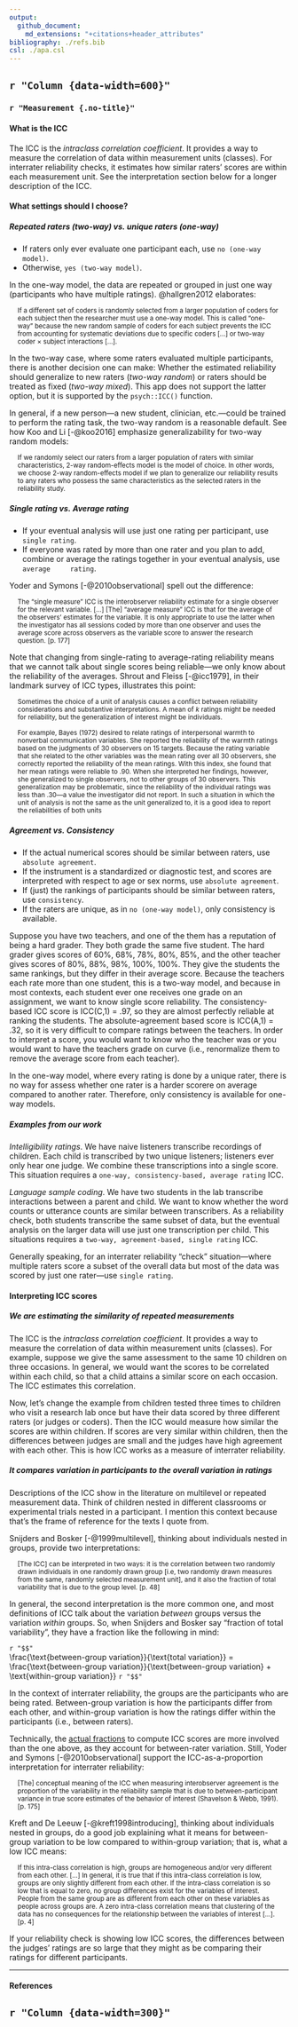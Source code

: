 ```yaml
---
output: 
  github_document:
    md_extensions: "+citations+header_attributes"
bibliography: ./refs.bib
csl: ./apa.csl
---
```



## `r "Column {data-width=600}"`

### `r "Measurement {.no-title}"`

#### **What is the ICC**

The ICC is the *intraclass correlation coefficient*. It provides a way to
measure the correlation of data within measurement units (classes). For
interrater reliability checks, it estimates how similar raters' scores are
within each measurement unit. See the interpretation section below for a longer
description of the ICC.

#### **What settings should I choose?**

##### **Repeated raters (two-way) vs. unique raters (one-way)**

* If raters only ever evaluate one participant each, use `no (one-way model)`.
* Otherwise, `yes (two-way model)`.

In the one-way model, the data are repeated or grouped in just one way
(participants who have multiple ratings). @hallgren2012 elaborates:

<div style = "padding-left: 15px; padding-right: 15px">
<small>
If a different set of coders is randomly selected from a larger population of
coders for each subject then the researcher must use a one-way model. This is
called “one-way” because the new random sample of coders for each subject
prevents the ICC from accounting for systematic deviations due to specific
coders [...] or two-way coder × subject interactions [...].
</small>
</div>
 
In the two-way case, where some raters evaluated multiple participants, there is
another decision one can make: Whether the estimated reliability should
generalize to new raters (*two-way random*) or raters should be treated as fixed
(*two-way mixed*). This app does not support the latter option, but it is
supported by the `psych::ICC()` function. 

In general, if a new person---a new student, clinician, etc.---could be trained
to perform the rating task, the two-way random is a reasonable default. See how
Koo and Li [-@koo2016] emphasize generalizability for two-way random
models:

<div style = "padding-left: 15px; padding-right: 15px">
<small>
If we randomly select our raters from a larger population of raters with similar
characteristics, 2-way random-effects model is the model of choice. In other
words, we choose 2-way random-effects model if we plan to generalize our
reliability results to any raters who possess the same characteristics as
the selected raters in the reliability study.
</small>
</div>




##### **Single rating vs. Average rating**

  - If your eventual analysis will use just one rating per participant, use
    `single rating`.
  - If everyone was rated by more than one rater and you plan to add, combine or
    average the ratings together in your eventual analysis, use `average
    rating`.

Yoder and Symons [-@2010observational] spell out the difference:

<div style = "padding-left: 15px; padding-right: 15px">
<small>
The "single measure" ICC is the interobserver reliability estimate for a single
observer for the relevant variable. [...] [The] "average measure" ICC is
that for the average of the observers' estimates for the variable. It is only
appropriate to use the latter when the investigator has all sessions coded by
more than one observer and uses the average score across observers as the
variable score to answer the research question. [p. 177]
</small>
</div>

Note that changing from single-rating to average-rating reliability means that
we cannot talk about single scores being reliable---we only know about the
reliability of the averages. Shrout and Fleiss [-@icc1979], in their landmark
survey of ICC types, illustrates this point:

<div style = "padding-left: 15px; padding-right: 15px">
<small>
Sometimes the choice of a unit of analysis causes a conflict between reliability
considerations and substantive interpretations. A mean of *k* ratings might be
needed for reliability, but the generalization of interest might be individuals.

For example, Bayes (1972) desired to relate ratings of interpersonal warmth to
nonverbal communication variables. She reported the reliability of the warmth
ratings based on the judgments of 30 observers on 15 targets. Because the rating
variable that she related to the other variables was the mean rating over all 30
observers, she correctly reported the reliability of the mean ratings. With this
index, she found that her mean ratings were reliable to .90. When she
interpreted her findings, however, she generalized to single observers, not to
other groups of 30 observers. This generalization may be problematic, since the
reliability of the individual ratings was less than .30---a value the
investigator did not report. In such a situation in which the unit of analysis
is not the same as the unit generalized to, it is a good idea to report the
reliabilities of both units
</small>
</div>


##### **Agreement vs. Consistency**

  - If the actual numerical scores should be similar between raters, use
    `absolute agreement`.
  - If the instrument is a standardized or diagnostic test, and scores are
    interpreted with respect to age or sex norms, use `absolute agreement`.
  - If (just) the rankings of participants should be similar between raters, use
    `consistency`.
  - If the raters are unique, as in `no (one-way model)`, only consistency is
    available.

Suppose you have two teachers, and one of the them has a reputation of being a
hard grader. They both grade the same five student. The hard grader gives scores
of 60%, 68%, 78%, 80%, 85%, and the other teacher gives scores
of 80%, 88%, 98%, 100%, 100%. They give the students the same rankings, but they
differ in their average score. Because the teachers each rate more than one
student, this is a two-way model, and because in most contexts, each student
ever one receives one grade on an assignment, we want to know single score
reliability. The consistency-based ICC score is ICC(C,1) = .97, so they
are almost perfectly reliable at ranking the students. The absolute-agreement
based score is ICC(A,1) = .32, so it is very difficult to compare
ratings between the teachers. In order to interpret a score, you would want to
know who the teacher was or you would want to have the teachers grade on curve
(i.e., renormalize them to remove the average score from each teacher).

In the one-way model, where every rating is done by a unique rater, there is no
way for assess whether one rater is a harder scorere on average compared to
another rater. Therefore, only consistency is available for one-way models.

##### **Examples from our work**

*Intelligibility ratings*. We have naive listeners transcribe recordings of
children. Each child is transcribed by two unique listeners; listeners ever only
hear one judge. We combine these transcriptions into a single score. This
situation requires a `one-way, consistency-based, average rating` ICC.

*Language sample coding*. We have two students in the lab
transcribe interactions between a parent and child. We want to know whether the
word counts or utterance counts are similar between transcribers. As a
reliability check, both students transcribe the same subset of data, but the
eventual analysis on the larger data will use just one transcription per child.
This situations requires a `two-way, agreement-based, single rating` ICC.

Generally speaking, for an interrater reliability "check" situation---where
multiple raters score a subset of the overall data but most of the data was
scored by just one rater---use `single rating`.


#### **Interpreting ICC scores**

##### **We are estimating the similarity of repeated measurements**

The ICC is the *intraclass correlation coefficient*. It provides a way to
measure the correlation of data within measurement units (classes). For example,
suppose we give the same assessment to the same 10 children on three occasions.
In general, we would want the scores to be correlated within each child, so that
a child attains a similar score on each occasion. The ICC estimates this
correlation.

Now, let's change the example from children tested three times to children who
visit a research lab once but have their data scored by three different raters
(or judges or coders). Then the ICC would measure how similar the scores are
within children. If scores are very similar within children, then the
differences between judges are small and the judges have high agreement with
each other. This is how ICC works as a measure of interrater reliability.
 

##### **It compares variation in participants to the overall variation in ratings**

Descriptions of the ICC show in the literature on multilevel or repeated
measurement data. Think of children nested in different classrooms or
experimental trials nested in a participant. I mention this context because 
that's the frame of reference for the texts I quote from.

Snijders and Bosker [-@1999multilevel], thinking about individuals nested in
groups, provide two interpretations:

<div style = "padding-left: 15px; padding-right: 15px">
<small>
[The ICC] can be interpreted in two ways: it is the correlation between two
randomly drawn individuals in one randomly drawn group [i.e, two randomly drawn
measures from the same, randomly selected measurement unit], and it also the
fraction of total variability that is due to the group level. [p. 48]
</small>
</div>

In general, the second interpretation is the more common one, and most
definitions of ICC talk about the variation *between* groups versus the
variation *within* groups. So, when Snijders and Bosker say "fraction of total
variability", they have a fraction like the following in mind:

`r "$$"` \
\\frac{\\text{between-group variation}}{\\text{total variation}} =
\\frac{\\text{between-group variation}}{\\text{between-group variation} +
\\text{within-group variation}}
`r "$$"` \

In the context of interrater reliability, the groups
are the participants who are being rated. Between-group variation is how the
participants differ from each other, and within-group variation is how the
ratings differ within the participants (i.e., between raters). 

Technically, the
<a href="https://stats.stackexchange.com/a/206433/14825" target="_blank">actual
fractions</a> to compute ICC scores are more involved than the one above, as
they account for between-rater variation. Still, Yoder and Symons
[-@2010observational] support the ICC-as-a-proportion interpretation for
interrater reliability:

<div style = "padding-left: 15px; padding-right: 15px">
<small>
[The] conceptual meaning of the ICC when measuring interobserver agreement is
the proportion of the variability in the reliability sample that is due to
between-participant variance in true score estimates of the behavior of interest
(Shavelson & Webb, 1991). [p. 175]
</small>
</div>

Kreft and De Leeuw [-@kreft1998introducing], thinking about individuals nested
in groups, do a good job explaining what it means for between-group variation to
be low compared to within-group variation; that is, what a low ICC means:

<div style = "padding-left: 15px; padding-right: 15px">
<small>
If this intra-class correlation is high, groups are homogeneous and/or very
different from each other. [...] In general, it is true that if this
intra-class correlation is low, groups are only slightly different from each
other. If the intra-class correlation is so low that is equal to zero, no group
differences exist for the variables of interest. People from the same group are
as different from each other on these variables as people across groups are. A
zero intra-class correlation means that clustering of the data has no
consequences for the relationship between the variables of interest [...].
[p. 4]
</small>
</div>

If your reliability check is showing low ICC scores, the differences between the
judges' ratings are so large that they might as be comparing their ratings for
different participants.

***

#### **References**

<div id="refs"></div>


`r "Column {data-width=300}"`
-----------------------------------------------------------------------
